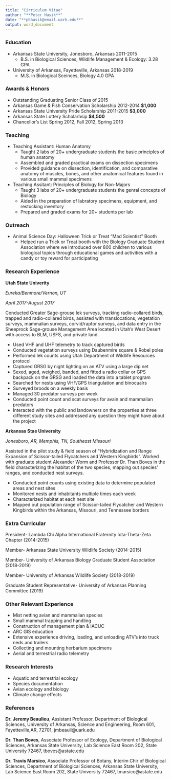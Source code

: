 ---
title: "Cirriculum Vitae"
author: "**Peter Hasik**"
date: "**pbhasik@email.uark.edu**"
output: word_document
---

### **Education**  

* Arkansas State University, Jonesboro, Arkansas 2011-2015
    + B.S. in Biological Sciences, Wildlife Management & Ecology: 3.28 GPA  
* University of Arkansas, Fayetteville, Arkansas 2018-2019
    + M.S. in Biological Sceinces, Biology 4.0 GPA  
  
### **Awards & Honors**

* Outstanding Graduating Senior Class of 2015
* Arkansas Game & Fish Conservation Scholarship 2012-2014 **$1,000**
* Arkansas State University Pride Scholarship 2011-2015 **$3,000**
* Arkansas State Lottery Scholarhsip **$4,500**
* Chancellor's List Spring 2012, Fall 2012, Spring 2013

### **Teaching** 

* Teaching Assistant: Human Anatomy
    + Taught 2 labs of 20+ undergraduate students the basic principles of human anatomy 
    + Assembled and graded practical exams on dissection specimens
    + Provided guidance on dissection, identification, and comparative anatomy of muscles, bones, and other anatomical features found in various small mammal specimens

* Teaching Assitant: Principles of Biology for Non-Majors
    + Taught 3 labs of 20+ undergraduate students the genral concepts of Biology 
    + Aided in the preparation of labratory specimens, equipment, and restocking inventory
    + Prepared and graded exams for 20+ students per lab

### **Outreach**

* Animal Science Day: Halloween Trick or Treat "Mad Scientist" Booth
    + Helped run a Trick or Treat booth with the Biology Graduate Student Association where we introduced over 800 children to various biological topics through educational games and activities with a candy or toy reward for participating 
    
### **Research Experience**

**Utah State Univerity**

*Eureka/Benmore/Vernon, UT*

*April 2017-August 2017*

Conducted Greater Sage-grouse lek surveys, tracking radio-collared birds, trapped and radio-collared birds, assisted with translocations, vegetation surveys, mammalian surveys, corvid/raptor surveys, and data entry in the Sheeprock Sage-grouse Management Area located in Utah's West Desert with access to BLM, USFS, and private land.

* Used VHF and UHF telemetry to track captured birds
* Conducted vegetation surveys using Daubenmire square & Robel poles
* Performed lek counts using Utah Department of Wildlife Resources protocol
* Captured GRSG by night lighting on an ATV using a large dip net
* Sexed, aged, weighed, banded, and fitted a radio collar or GPS backpack on the GRSG and loaded the data into a tablet program
* Searched for nests using VHF/GPS triangulation and binocualrs
* Surveyed broods on a weekly basis 
* Managed 30 predator surveys per week
* Conducted point count and scat surveys for avain and mammalian predators 
* Interacted with the public and landowners on the properties at three different study sites and addressed any question they might have about the project

**Arkansas Stae University**

*Jonesboro, AR, Memphis, TN, Southeast Missouri*

Assisted in the pilot study & field season of "Hybridization and Range Expansion of Scissor-tailed Flycatchers and Western Kingbirds". Worked with graduate student Alexander Worm and Professor Dr. Than Boves in the field characterizing the habitat of the two species, mapping out species' ranges, and conducted nest surveys.

* Conducted point counts using existing data to determine populated areas and nest sites
* Monitored nests and inhabitants multiple times each week
* Characterized habitat at each nest site
* Mapped out population range of Scissor-tailed Flycatcher and Western Kingbirds within the Arkansas, Missouri, and Tennessee borders 

### **Extra Curricular**

President- Lambda Chi Alpha International Fraternity Iota-Theta-Zeta Chapter (2014-2015)

Member- Arkansas State University Wildlife Society (2014-2015)

Member- University of Arkansas Biology Graduate Student Association (2018-2019) 

Member- University of Arkansas Wildlife Society (2018-2019)

Graduate Student Representative- University of Arkansas Planning Committee (2019) 

### **Other Relevant Experience**

* Mist netting avian and mammalian species
* Small mammal trapping and handling 
* Construction of management plan & IACUC
* ARC GIS education
* Extensive experience driving, loading, and unloading ATV's into truck neds and trailers
* Collecting and mounting herbarium specimens 
* Aerial and terrestrial radio telemetry 

### **Research Interests**

* Aquatic and terrestrial ecology
* Species documentation
* Avian ecology and biology
* Climate change effects

### **References**

**Dr. Jeremy Beaulieu**, Assistant Professor, Department of Biological Sciences, University of Arkansas, Science and Engineering, Room 601, Fayetteville,AR, 72701, jmbeauli@uark.edu

**Dr. Than Boves**, Associate Professor of Ecology, Department of Biological Sciences, Arkansas State University, Lab Science East Room 202, State University 72467, tboves@astate.edu

**Dr. Travis Marsico**, Associate Professor of Botany, Interim Chir of Biological Sciences, Department of Biological Sciences, Arkansas State University, Lab Science East Room 202, State University 72467, tmarsico@astate.edu